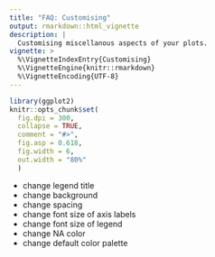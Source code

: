 ```yaml
---
title: "FAQ: Customising"
output: rmarkdown::html_vignette
description: |
  Customising miscellanous aspects of your plots.
vignette: >
  %\VignetteIndexEntry{Customising}
  %\VignetteEngine{knitr::rmarkdown}
  %\VignetteEncoding{UTF-8}
---
```


```r
library(ggplot2)
knitr::opts_chunk$set(
  fig.dpi = 300, 
  collapse = TRUE, 
  comment = "#>",
  fig.asp = 0.618,
  fig.width = 6,
  out.width = "80%"
  )
```

  - change legend title
  - change background
  - change spacing
  - change font size of axis labels
  - change font size of legend
  - change NA color
  - change default color palette
